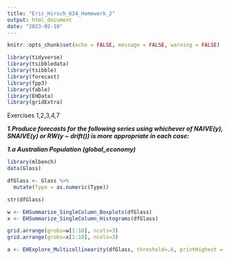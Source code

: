 ```yaml
---
title: "Eric_Hirsch_624_Homework_2"
output: html_document
date: "2023-02-10"
---
```


```r
knitr::opts_chunk$set(echo = FALSE, message = FALSE, warning = FALSE)
```

```r

library(tidyverse)
library(tsibbledata)
library(tsibble)
library(forecast)
library(fpp3)
library(fable)
library(EHData)
library(gridExtra)

```

Exercises 1,2,3,4,7

__*1.Produce forecasts for the following series using whichever of NAIVE(y), SNAIVE(y) or RW(y ~ drift()) is more appropriate in each case:*__

__*1.a Australian Population (global_economy)*__

```r
library(mlbench)
data(Glass)

dfGlass <- Glass %>% 
  mutate(Type = as.numeric(Type))

str(dfGlass)

```

```r


w <- EHSummarize_SingleColumn_Boxplots(dfGlass)
x <- EHSummarize_SingleColumn_Histograms(dfGlass)

grid.arrange(grobs=w[1:10], ncols=3)
grid.arrange(grobs=x[1:10], ncols=3)

a <- EHExplore_Multicollinearity(dfGlass, threshold=.6, printHighest = TRUE)

```


